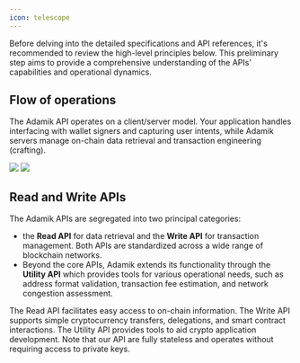 ```yaml
---
icon: telescope
---
```


Before delving into the detailed specifications and API references, it's recommended to review the high-level principles below. This preliminary step aims to provide a comprehensive understanding of the APIs' capabilities and operational dynamics.

## Flow of operations

The Adamik API operates on a client/server model. 
Your application handles interfacing with wallet signers and capturing user intents, while Adamik servers manage on-chain data retrieval and transaction engineering (crafting).

<img className="block h-128 dark:hidden" src="images/operation_flow_light.svg" />
<img className="hidden h-128 dark:block" src="images/operation_flow_dark.svg" />


## Read and Write APIs


The Adamik APIs are segregated into two principal categories: 
- the **Read API** for data retrieval and the **Write API** for transaction management. Both APIs are standardized across a wide range of blockchain networks.
- Beyond the core APIs, Adamik extends its functionality through the **Utility API** which provides tools for various operational needs, such as address format validation, transaction fee estimation, and network congestion assessment.



<CardGroup cols={3}>
  <Card
    title="Read API"
    icon="readme"
    href="../api-reference/endpoint/get-apichains"
  >
The Read API facilitates easy access to on-chain information.
</Card>
  <Card
    title="Write API"
    icon="pen-to-square"
    href="../api-reference/endpoint/post-apitransactionencode"
  >
The Write API supports simple cryptocurrency transfers, delegations, and smart contract interactions.

  </Card>
  <Card
    title="Utility API"
    icon="gear"
    href="../api-reference/endpoint/post-apiaddressencode"
  >
The Utility API provides tools to aid crypto application development.
</Card>
</CardGroup>

<Info>
  Note that our API are fully stateless and operates without requiring access to private keys.
</Info>

